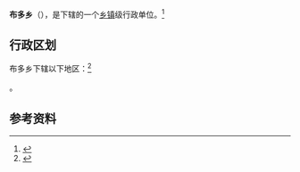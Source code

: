{{中国乡级行政区|54/23/33/209/000}}

'''布多乡'''（{{bo|z=སྤོ་སྟོད་}}），是{{PRC admin/fullname|54/23/33/209/000|3}}下辖的一个[[乡镇|乡镇]]级行政单位。<ref>{{PRC admin/ref sgc|{{PRC admin/parent|54/23/33/209/000}}}}</ref>

== 行政区划 ==

布多乡下辖以下地区：<ref>{{PRC admin/ref sgc|54/23/33/209/000}}</ref>

{{PRC admin/children|54/23/33/209/000}}。

== 参考资料 ==

{{reflist}}

{{行政区划小作品}}
{{PRC admin/navcat|54/23/33/209/000}}